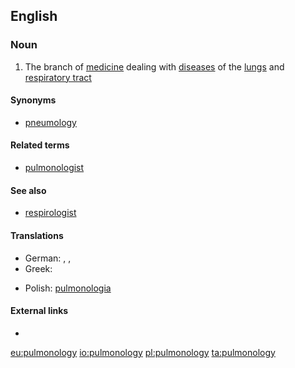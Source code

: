 ==English==

===Noun===
{{en-noun|-}}

# {{context|medicine}} The branch of [[medicine]] dealing with [[disease]]s of the [[lungs]] and [[respiratory tract]]

====Synonyms====
* [[pneumology]]

====Related terms====
*[[pulmonologist]]

====See also====
*[[respirologist]]

====Translations====
{{trans-top|the branch of medicine dealing with diseases of the lungs and respiratory tract}}
* German: {{t+|de|Pulmonologie|f}}, {{t+|de|Pulmologie|f}}, {{t+|de|Pneumologie|f}}
* Greek: {{t+|el|πνευμονολογία|f|tr=pnefmonología|sc=Grek}}
{{trans-mid}}
* Polish: [[pulmonologia]] {{f}}
{{trans-bottom}}

====External links====
* {{pedialite}}

[[eu:pulmonology]]
[[io:pulmonology]]
[[pl:pulmonology]]
[[ta:pulmonology]]